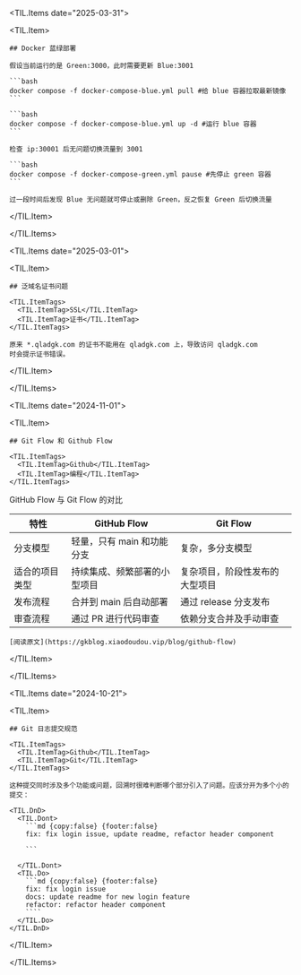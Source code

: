 
<TIL.Items date="2025-03-31">

  <TIL.Item>
    
    ## Docker 蓝绿部署

    假设当前运行的是 Green:3000，此时需要更新 Blue:3001

    ```bash
    docker compose -f docker-compose-blue.yml pull #给 blue 容器拉取最新镜像
    ```

    ```bash
    docker compose -f docker-compose-blue.yml up -d #运行 blue 容器
    ```

    检查 ip:30001 后无问题切换流量到 3001

    ```bash
    docker compose -f docker-compose-green.yml pause #先停止 green 容器
    ```

    过一段时间后发现 Blue 无问题就可停止或删除 Green，反之恢复 Green 后切换流量

  </TIL.Item>

</TIL.Items>

<TIL.Items date="2025-03-01">

  <TIL.Item>
    
    ## 泛域名证书问题

    <TIL.ItemTags>
      <TIL.ItemTag>SSL</TIL.ItemTag>
      <TIL.ItemTag>证书</TIL.ItemTag>
    </TIL.ItemTags>

    原来 *.qladgk.com 的证书不能用在 qladgk.com 上，导致访问 qladgk.com
    时会提示证书错误。

  </TIL.Item>

</TIL.Items>

<TIL.Items date="2024-11-01">

  <TIL.Item>
    
    ## Git Flow 和 Github Flow

    <TIL.ItemTags>
      <TIL.ItemTag>Github</TIL.ItemTag>
      <TIL.ItemTag>编程</TIL.ItemTag>
    </TIL.ItemTags>

GitHub Flow 与 Git Flow 的对比

| 特性           | GitHub Flow                  | Git Flow                       |
| -------------- | ---------------------------- | ------------------------------ |
| 分支模型       | 轻量，只有 main 和功能分支   | 复杂，多分支模型               |
| 适合的项目类型 | 持续集成、频繁部署的小型项目 | 复杂项目，阶段性发布的大型项目 |
| 发布流程       | 合并到 main 后自动部署       | 通过 release 分支发布          |
| 审查流程       | 通过 PR 进行代码审查         | 依赖分支合并及手动审查         |

    [阅读原文](https://gkblog.xiaodoudou.vip/blog/github-flow)

  </TIL.Item>

</TIL.Items>

<TIL.Items date="2024-10-21">

  <TIL.Item>
    
    ## Git 日志提交规范

    <TIL.ItemTags>
      <TIL.ItemTag>Github</TIL.ItemTag>
      <TIL.ItemTag>Git</TIL.ItemTag>
    </TIL.ItemTags>

    这种提交同时涉及多个功能或问题，回溯时很难判断哪个部分引入了问题。应该分开为多个小的提交：

    <TIL.DnD>
      <TIL.Dont>
        ```md {copy:false} {footer:false}
        fix: fix login issue, update readme, refactor header component

        ```

      </TIL.Dont>
      <TIL.Do>
        ```md {copy:false} {footer:false}
        fix: fix login issue
        docs: update readme for new login feature
        refactor: refactor header component
        ````
      </TIL.Do>
    </TIL.DnD>

  </TIL.Item>

</TIL.Items>
